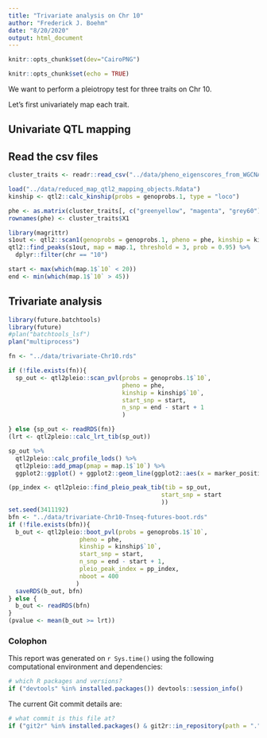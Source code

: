 ```yaml
---
title: "Trivariate analysis on Chr 10"
author: "Frederick J. Boehm"
date: "8/20/2020"
output: html_document
---
```


```r
knitr::opts_chunk$set(dev="CairoPNG")
```


```r
knitr::opts_chunk$set(echo = TRUE)
```

We want to perform a pleiotropy test for three traits on Chr 10. 

Let's first univariately map each trait. 

## Univariate QTL mapping 

## Read the csv files

```r
cluster_traits <- readr::read_csv("../data/pheno_eigenscores_from_WGCNA_all60_win.csv")
```


```r
load("../data/reduced_map_qtl2_mapping_objects.Rdata")
kinship <- qtl2::calc_kinship(probs = genoprobs.1, type = "loco")
```

```r
phe <- as.matrix(cluster_traits[, c("greenyellow", "magenta", "grey60")])
rownames(phe) <- cluster_traits$X1
```

```r
library(magrittr)
s1out <- qtl2::scan1(genoprobs = genoprobs.1, pheno = phe, kinship = kinship)
qtl2::find_peaks(s1out, map = map.1, threshold = 3, prob = 0.95) %>%
  dplyr::filter(chr == "10")
```



```r
start <- max(which(map.1$`10` < 20)) 
end <- min(which(map.1$`10` > 45))
```


## Trivariate analysis 

```r
library(future.batchtools)
library(future)
#plan("batchtools_lsf")
plan("multiprocess")
```

```r
fn <- "../data/trivariate-Chr10.rds"

if (!file.exists(fn)){
  sp_out <- qtl2pleio::scan_pvl(probs = genoprobs.1$`10`, 
                                pheno = phe,
                                kinship = kinship$`10`,
                                start_snp = start,
                                n_snp = end - start + 1 
                                )

} else {sp_out <- readRDS(fn)}
(lrt <- qtl2pleio::calc_lrt_tib(sp_out))
```

```r
sp_out %>%
  qtl2pleio::calc_profile_lods() %>%
  qtl2pleio::add_pmap(pmap = map.1$`10`) %>%
  ggplot2::ggplot() + ggplot2::geom_line(ggplot2::aes(x = marker_position, y = profile_lod, colour = trait))
```

```r
(pp_index <- qtl2pleio::find_pleio_peak_tib(tib = sp_out, 
                                           start_snp = start
                                           ))
set.seed(3411192)
bfn <- "../data/trivariate-Chr10-Tnseq-futures-boot.rds"
if (!file.exists(bfn)){
  b_out <- qtl2pleio::boot_pvl(probs = genoprobs.1$`10`, 
                    pheno = phe,
                    kinship = kinship$`10`,
                    start_snp = start,
                    n_snp = end - start + 1, 
                    pleio_peak_index = pp_index,
                    nboot = 400
                   )
  saveRDS(b_out, bfn)
} else {
  b_out <- readRDS(bfn)
}
(pvalue <- mean(b_out >= lrt))
```


### Colophon

This report was generated on `r Sys.time()` using the following computational environment and dependencies: 

```r
# which R packages and versions?
if ("devtools" %in% installed.packages()) devtools::session_info()
```

The current Git commit details are:

```r
# what commit is this file at? 
if ("git2r" %in% installed.packages() & git2r::in_repository(path = ".")) git2r::repository(here::here())  
```


